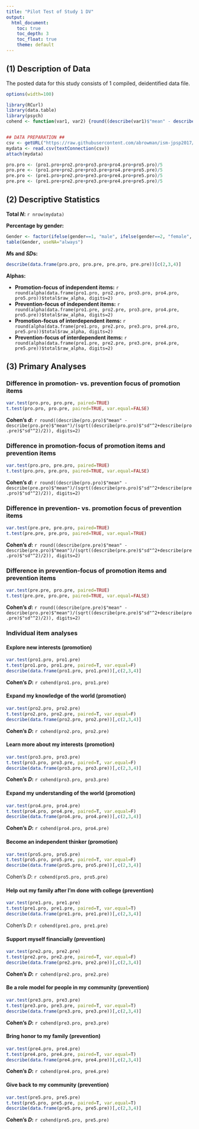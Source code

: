 ```yaml
---
title: "Pilot Test of Study 1 DV"
output:
  html_document:
    toc: true
    toc_depth: 3
    toc_float: true
    theme: default
---
```


## (1) Description of Data

The posted data for this study consists of 1 compiled, deidentified data file.

```r
options(width=100)

library(RCurl)
library(data.table)
library(psych)
cohend <- function(var1, var2) {round((describe(var1)$"mean" - describe(var2)$"mean")/(sqrt((describe(var1)$"sd"^2+describe(var2)$"sd"^2)/2)), digits=2)}


## DATA PREPARATION ##
csv <- getURL("https://raw.githubusercontent.com/abrowman/ism-jpsp2017/master/Supplementary%20Studies/Pilot%20Test%20of%20Study%201%20DV/ISM_PilotStudy.csv")
mydata <- read.csv(textConnection(csv))
attach(mydata)

pro.pro <- (pro1.pro+pro2.pro+pro3.pro+pro4.pro+pro5.pro)/5
pro.pre <- (pro1.pre+pro2.pre+pro3.pre+pro4.pre+pro5.pre)/5
pre.pro <- (pre1.pro+pre2.pro+pre3.pro+pre4.pro+pre5.pro)/5
pre.pre <- (pre1.pre+pre2.pre+pre3.pre+pre4.pre+pre5.pre)/5
```


## (2) Descriptive Statistics

**Total *N*:** `r nrow(mydata)`

**Percentage by gender:**
```r
Gender <- factor(ifelse(gender==1, "male", ifelse(gender==2, "female", NA)))
table(Gender, useNA="always")
```

***M*s and *SD*s:**
```r
describe(data.frame(pro.pro, pro.pre, pre.pro, pre.pre))[c(2,3,4)]
```

**Alphas:**  

  * **Promotion-focus of independent items:** `r round(alpha(data.frame(pro1.pro, pro2.pro, pro3.pro, pro4.pro, pro5.pro))$total$raw_alpha, digits=2)`  
  * **Prevention-focus of independent items:** `r round(alpha(data.frame(pro1.pre, pro2.pre, pro3.pre, pro4.pre, pro5.pre))$total$raw_alpha, digits=2)`  
  * **Promotion-focus of interdependent items:** `r round(alpha(data.frame(pre1.pro, pre2.pro, pre3.pro, pre4.pro, pre5.pro))$total$raw_alpha, digits=2)`  
  * **Prevention-focus of interdependent items:** `r round(alpha(data.frame(pre1.pre, pre2.pre, pre3.pre, pre4.pre, pre5.pre))$total$raw_alpha, digits=2)`


## (3) Primary Analyses

### Difference in promotion- vs. prevention focus of promotion items
```r
var.test(pro.pro, pro.pre, paired=TRUE)
t.test(pro.pro, pro.pre, paired=TRUE, var.equal=FALSE)
```

**Cohen's *d*:** `r round((describe(pro.pro)$"mean" - describe(pro.pre)$"mean")/(sqrt((describe(pro.pro)$"sd"^2+describe(pro.pre)$"sd"^2)/2)), digits=2)`


### Difference in promotion-focus of promotion items and prevention items
```r
var.test(pro.pro, pre.pro, paired=TRUE)
t.test(pro.pro, pre.pro, paired=TRUE, var.equal=FALSE)
```

**Cohen's *d*:** `r round((describe(pro.pro)$"mean" - describe(pre.pro)$"mean")/(sqrt((describe(pro.pro)$"sd"^2+describe(pre.pro)$"sd"^2)/2)), digits=2)`


### Difference in prevention- vs. promotion focus of prevention items
```r
var.test(pre.pre, pre.pro, paired=TRUE)
t.test(pre.pre, pre.pro, paired=TRUE, var.equal=TRUE)
```

**Cohen's *d*:** `r round((describe(pre.pre)$"mean" - describe(pre.pro)$"mean")/(sqrt((describe(pre.pre)$"sd"^2+describe(pre.pro)$"sd"^2)/2)), digits=2)`


### Difference in prevention-focus of promotion items and prevention items
```r
var.test(pre.pre, pro.pre, paired=TRUE)
t.test(pre.pre, pro.pre, paired=TRUE, var.equal=FALSE)
```

**Cohen's *d*:** `r round((describe(pre.pre)$"mean" - describe(pro.pre)$"mean")/(sqrt((describe(pre.pre)$"sd"^2+describe(pro.pre)$"sd"^2)/2)), digits=2)`


### Individual item analyses

#### Explore new interests (promotion)
```r
var.test(pro1.pro, pro1.pre)
t.test(pro1.pro, pro1.pre, paired=T, var.equal=F)
describe(data.frame(pro1.pro, pro1.pre))[,c(2,3,4)]
```

**Cohen's *D*:** `r cohend(pro1.pro, pro1.pre)`


#### Expand my knowledge of the world (promotion)
```r
var.test(pro2.pro, pro2.pre)
t.test(pro2.pro, pro2.pre, paired=T, var.equal=F)
describe(data.frame(pro2.pro, pro2.pre))[,c(2,3,4)]
```

**Cohen's *D*:** `r cohend(pro2.pro, pro2.pre)`


#### Learn more about my interests (promotion)
```r
var.test(pro3.pro, pro3.pre)
t.test(pro3.pro, pro3.pre, paired=T, var.equal=F)
describe(data.frame(pro3.pro, pro3.pre))[,c(2,3,4)]
```

**Cohen's *D*:** `r cohend(pro3.pro, pro3.pre)`


#### Expand my understanding of the world (promotion)
```r
var.test(pro4.pro, pro4.pre)
t.test(pro4.pro, pro4.pre, paired=T, var.equal=F)
describe(data.frame(pro4.pro, pro4.pre))[,c(2,3,4)]
```

**Cohen's *D*:** `r cohend(pro4.pro, pro4.pre)`


#### Become an independent thinker (promotion)
```r
var.test(pro5.pro, pro5.pre)
t.test(pro5.pro, pro5.pre, paired=T, var.equal=F)
describe(data.frame(pro5.pro, pro5.pre))[,c(2,3,4)]
```

Cohen's *D*: `r cohend(pro5.pro, pro5.pre)`


#### Help out my family after I’m done with college (prevention)
```r
var.test(pre1.pro, pre1.pre)
t.test(pre1.pro, pre1.pre, paired=T, var.equal=T)
describe(data.frame(pre1.pro, pre1.pre))[,c(2,3,4)]
```

Cohen's *D*: `r cohend(pre1.pro, pre1.pre)`


#### Support myself financially (prevention)
```r
var.test(pre2.pro, pre2.pre)
t.test(pre2.pro, pre2.pre, paired=T, var.equal=F)
describe(data.frame(pre2.pro, pre2.pre))[,c(2,3,4)]
```

**Cohen's *D*:** `r cohend(pre2.pro, pre2.pre)`


#### Be a role model for people in my community (prevention)
```r
var.test(pre3.pro, pre3.pre)
t.test(pre3.pro, pre3.pre, paired=T, var.equal=T)
describe(data.frame(pre3.pro, pre3.pre))[,c(2,3,4)]
```

**Cohen's *D*:** `r cohend(pre3.pro, pre3.pre)`


#### Bring honor to my family (prevention)
```r
var.test(pre4.pro, pre4.pre)
t.test(pre4.pro, pre4.pre, paired=T, var.equal=T)
describe(data.frame(pre4.pro, pre4.pre))[,c(2,3,4)]
```

**Cohen's *D*:** `r cohend(pre4.pro, pre4.pre)`


#### Give back to my community (prevention)
```r
var.test(pre5.pro, pre5.pre)
t.test(pre5.pro, pre5.pre, paired=T, var.equal=T)
describe(data.frame(pre5.pro, pre5.pre))[,c(2,3,4)]
```

**Cohen's *D*:** `r cohend(pre5.pro, pre5.pre)`

